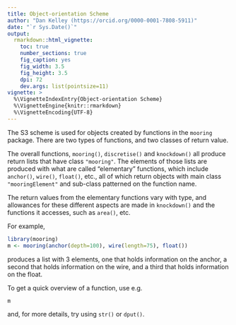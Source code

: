 ```yaml
---
title: Object-orientation Scheme
author: "Dan Kelley (https://orcid.org/0000-0001-7808-5911)"
date: "`r Sys.Date()`"
output:
  rmarkdown::html_vignette:
    toc: true
    number_sections: true
    fig_caption: yes
    fig_width: 3.5
    fig_height: 3.5
    dpi: 72
    dev.args: list(pointsize=11)
vignette: >
  %\VignetteIndexEntry{Object-orientation Scheme}
  %\VignetteEngine{knitr::rmarkdown}
  %\VignetteEncoding{UTF-8}
---
```


The S3 scheme is used for objects created by functions in the `mooring`
package. There are two types of functions, and two classes of
return value.

The overall functions, `mooring()`, `discretise()` and `knockdown()` all
produce return lists that have class `"mooring"`. The elements of those lists
are produced with what are called "elementary" functions, which include
`anchor()`, `wire()`, `float()`, etc., all of which return objects with main
class `"mooringElement"` and sub-class patterned on the function name.  

The return values from the elementary functions vary with type, and allowances
for these different aspects are made in `knockdown()` and the functions
it accesses, such as `area()`, etc.

For example,
```r
library(mooring)
m <- mooring(anchor(depth=100), wire(length=75), float())
```
produces a list with 3 elements, one that holds information on the anchor, a
second that holds information on the wire, and a third that holds information
on the float.  

To get a quick overview of a function, use e.g.
```r
m
```
and, for more details, try using `str()` or `dput()`.


